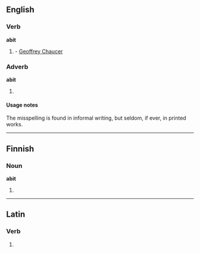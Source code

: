 ==English==

===Verb===
'''abit'''

# {{obsolete}} {{third-person singular of|abide}} - [[w:Geoffrey Chaucer|Geoffrey Chaucer]]

===Adverb===
'''abit'''
# {{misspelling of|a bit}}

====Usage notes====
The misspelling is found in informal writing, but seldom, if ever, in printed works.

{{anagrams:en/abit}}
----

==Finnish==

===Noun===
'''abit'''

# {{plural of|abi|lang=Finnish}}

----

==Latin==

===Verb===
{{la-verb-form|abit}}

# {{conjugation of|[[abeo#Latin|abeō]]||3|s|pres|act|ind}}